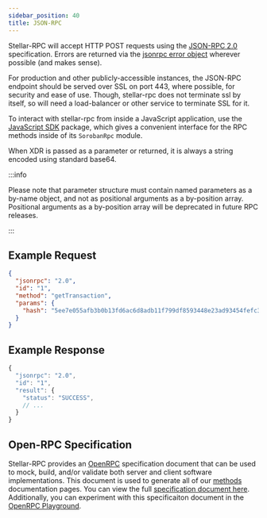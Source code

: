 ```yaml
---
sidebar_position: 40
title: JSON-RPC
---
```


Stellar-RPC will accept HTTP POST requests using the [JSON-RPC 2.0] specification. Errors are returned via the [jsonrpc error object] wherever possible (and makes sense).

For production and other publicly-accessible instances, the JSON-RPC endpoint should be served over SSL on port 443, where possible, for security and ease of use. Though, stellar-rpc does not terminate ssl by itself, so will need a load-balancer or other service to terminate SSL for it.

To interact with stellar-rpc from inside a JavaScript application, use the [JavaScript SDK] package, which gives a convenient interface for the RPC methods inside of its `SorobanRpc` module.

When XDR is passed as a parameter or returned, it is always a string encoded using standard base64.

:::info

Please note that parameter structure must contain named parameters as a by-name object, and not as positional arguments as a by-position array. Positional arguments as a by-position array will be deprecated in future RPC releases.

:::

## Example Request

```json
{
  "jsonrpc": "2.0",
  "id": "1",
  "method": "getTransaction",
  "params": {
    "hash": "5ee7e055afb3b0b13fd6ac6d8adb11f799df8593448e23ad93454fefc387bbfa"
  }
}
```

## Example Response

```js
{
  "jsonrpc": "2.0",
  "id": "1",
  "result": {
    "status": "SUCCESS",
    // ...
  }
}
```

## Open-RPC Specification

Stellar-RPC provides an [OpenRPC] specification document that can be used to mock, build, and/or validate both server and client software implementations. This document is used to generate all of our [methods] documentation pages. You can view the full [specification document here]. Additionally, you can experiment with this specificaiton document in the [OpenRPC Playground].

[JSON-RPC 2.0]: https://www.jsonrpc.org/specification
[jsonrpc error object]: https://www.jsonrpc.org/specification#error_object
[JavaScript SDK]: https://github.com/stellar/js-stellar-sdk
[OpenRPC]: https://open-rpc.org/
[methods]: ./methods
[specification document here]: https://raw.githubusercontent.com/stellar/stellar-docs/main/static/stellar-rpc.openrpc.json
[OpenRPC Playground]: https://playground.open-rpc.org/?schemaUrl=https://raw.githubusercontent.com/stellar/stellar-docs/main/static/stellar-rpc.openrpc.json
